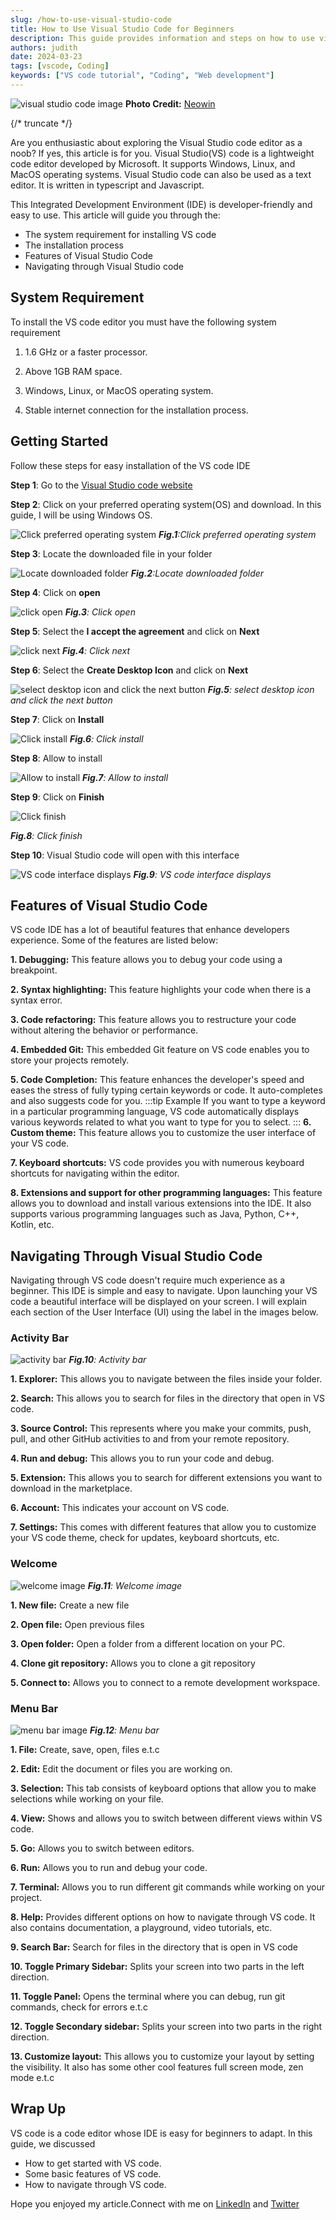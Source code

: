 ```yaml
---
slug: /how-to-use-visual-studio-code
title: How to Use Visual Studio Code for Beginners
description: This guide provides information and steps on how to use visual studio code for beginners, its features and navigating through it
authors: judith
date: 2024-03-23
tags: [vscode, Coding]
keywords: ["VS code tutorial", "Coding", "Web development"]
---
```


![visual studio code image](./img/neowin.jpg)
**Photo Credit:** [Neowin](https://www.neowin.net/news/microsoft-releases-developer-news-extension-for-visual-studio-after-complaints-from-users/)

{/* truncate */}

Are you enthusiastic about exploring the Visual Studio code editor as a noob? If yes, this article is for you.
Visual Studio(VS) code is a lightweight code editor developed by Microsoft. It supports Windows, Linux, and MacOS operating systems.
Visual Studio code can also be used as a text editor. It is written in typescript and Javascript.

This Integrated Development Environment (IDE) is developer-friendly and easy to use. This article will guide you through the:

- The system requirement for installing VS code
- The installation process
- Features of Visual Studio Code
- Navigating through Visual Studio code

## System Requirement

To install the VS code editor you must have the following system requirement

1. 1.6 GHz or a faster processor.

2. Above 1GB RAM space.

3. Windows, Linux, or MacOS operating system.

4. Stable internet connection for the installation process.

## Getting Started
Follow these steps for easy installation of the VS code IDE

**Step 1**: Go to the [Visual Studio code website](https://code.visualstudio.com/download)

**Step 2**: Click on your preferred operating system(OS) and download. In this guide, I will be using Windows OS.

![Click preferred operating system](./img/vscode.png)
_**Fig.1**:Click preferred operating system_


**Step 3**: Locate the downloaded file in your folder

![Locate downloaded folder](./img/download-folder.png)
_**Fig.2**:Locate downloaded folder_ 

**Step 4**: Click on **open**

![click open](./img/click-open.png)
_**Fig.3**: Click open_

**Step 5**: Select the **I accept the agreement** and click on **Next**

![click next](./img/click-next.png)
_**Fig.4**: Click next_

**Step 6**: Select the **Create Desktop Icon** and click on **Next**

![select desktop icon and click the next button](./img/desktop-icon.png)
_**Fig.5**: select desktop icon and click the next button_

**Step 7**: Click on **Install**

![Click install](./img/click-install.png)
_**Fig.6**: Click install_

**Step 8**: Allow to install

![Allow to install](./img/allow-install.png)
_**Fig.7**: Allow to install_

**Step 9**: Click on **Finish**

![Click finish](./img/finish.png)

_**Fig.8**: Click finish_

**Step 10**: Visual Studio code will open with this interface  

![VS code interface displays](./img/VsCode-interface.png)
_**Fig.9**: VS code interface displays_

## Features of Visual Studio Code

VS code IDE has a lot of beautiful features that enhance developers experience. Some of the features are listed below:

**1. Debugging:** This feature allows you to debug your code using a breakpoint.

**2. Syntax highlighting:** This feature highlights your code when there is a syntax error.

**3. Code refactoring:** This feature allows you to restructure your code without altering the behavior or performance. 

**4. Embedded Git:** This embedded Git feature on VS code enables you to store your projects remotely.

**5. Code Completion:** This feature enhances the developer's speed and eases the stress of fully typing certain keywords or code. It auto-completes and also suggests code for you. 
:::tip Example
If you want to type a keyword   in a particular programming language, VS code automatically displays various keywords related to what you want to type for you to select.
:::
**6. Custom theme:** This feature allows you to customize the user interface of your VS code.

**7. Keyboard shortcuts:** VS code provides you with numerous keyboard shortcuts for navigating within the editor.

**8. Extensions and support for other programming languages:** This feature allows you to download and install various extensions into the IDE. It also supports various programming languages such as Java, Python, C++, Kotlin, etc.


## Navigating Through Visual Studio Code

Navigating through VS code doesn't require much experience as a beginner. This IDE is simple and easy to navigate. Upon launching your VS code a beautiful interface will be displayed on your screen.
I will explain each section of the User Interface (UI) using the label in the images below.

### **Activity Bar**

![activity bar](./img/annotely_image.png)
_**Fig.10**: Activity bar_

**1. Explorer:** This allows you to navigate between the files inside your folder.

**2. Search:** This allows you to search for files in the directory that open in VS code.

**3. Source Control:** This represents where you make your commits, push, pull, and other GitHub activities to and from your remote repository.

**4. Run and debug:** This allows you to run your code and debug.

**5. Extension:** This allows you to search for different extensions you want to download in the marketplace.

**6. Account:** This indicates your account on VS code.

**7. Settings:** This comes with different features that allow you to customize your VS code theme, check for updates, keyboard shortcuts, etc.


### **Welcome**

![welcome image](./img/welcome.png)
_**Fig.11**: Welcome image_

**1. New file:** Create a new file

**2. Open file:** Open previous files

**3. Open folder:** Open a folder from a different location on your PC.

**4. Clone git repository:** Allows you to clone a git repository

**5. Connect to:** Allows you to connect to a remote development workspace.

### **Menu Bar**

![menu bar image](./img/menubar.png)
_**Fig.12**: Menu bar_

**1. File:** Create, save, open, files e.t.c

**2. Edit:** Edit the document or files you are working on.

**3. Selection:** This tab consists of keyboard options that allow you to make selections while working on your file.

**4. View:** Shows and allows you to switch between different views within VS code.

**5. Go:** Allows you to switch between editors.

**6. Run:** Allows you to run and debug your code.

**7. Terminal:** Allows you to run different git commands while working on your project.

**8. Help:** Provides different options on how to navigate through VS code. It also contains documentation, a playground, video tutorials, etc.

**9. Search Bar:** Search for files in the directory that is open in VS code

**10. Toggle Primary Sidebar:** Splits your screen into two parts in the left direction.

**11. Toggle Panel:** Opens the terminal where you can debug, run git commands, check for errors e.t.c

**12. Toggle Secondary sidebar:** Splits your screen into two parts in the right direction.


**13. Customize layout:** This allows you to customize your layout by setting the visibility. It also has some other cool features full screen mode, zen mode e.t.c

## Wrap Up

VS code is a code editor whose IDE is easy for beginners to adapt. In this guide, we discussed

- How to get started with VS code.
- Some basic features of VS code.
- How to navigate through VS code.

Hope you enjoyed my article.Connect with me on [Linkedln](https://www.linkedin.com/in/etugbo-judith-984545236) and [Twitter](https://x.com/judith_etugbo?t=eqQWuj8uDTQMtF5L1UPOVA&s=09)
